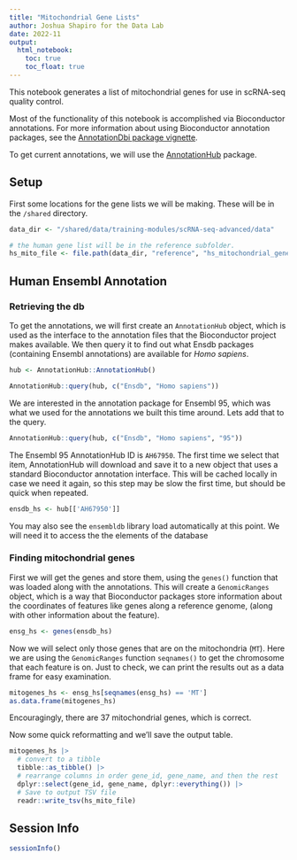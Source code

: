 ```yaml
---
title: "Mitochondrial Gene Lists"
author: Joshua Shapiro for the Data Lab
date: 2022-11
output:
  html_notebook:
    toc: true
    toc_float: true
---
```


This notebook generates a list of mitochondrial genes for use in scRNA-seq quality control.

Most of the functionality of this notebook is accomplished via Bioconductor annotations. For more information about using Bioconductor annotation packages, see the
[AnnotationDbi package vignette](http://bioconductor.org/packages/release/bioc/vignettes/AnnotationDbi/inst/doc/IntroToAnnotationPackages.pdf).

To get current annotations, we will use the [AnnotationHub](https://bioconductor.org/packages/release/bioc/html/AnnotationHub.html) package.

## Setup

First some locations for the gene lists we will be making.
These will be in the `/shared` directory.

```r
data_dir <- "/shared/data/training-modules/scRNA-seq-advanced/data"

# the human gene list will be in the reference subfolder.
hs_mito_file <- file.path(data_dir, "reference", "hs_mitochondrial_genes.tsv")

```


## Human Ensembl Annotation

### Retrieving the db

To get the annotations, we will first create an `AnnotationHub` object, which is used as the interface to the annotation files that the Bioconductor project makes available.
We then query it to find out what Ensdb packages (containing Ensembl annotations) are available for *Homo sapiens*.

```r
hub <- AnnotationHub::AnnotationHub()
```

```r
AnnotationHub::query(hub, c("Ensdb", "Homo sapiens"))
```
We are interested in the annotation package for Ensembl 95, which was what we used for the annotations we built this time around.
Lets add that to the query.

```r
AnnotationHub::query(hub, c("Ensdb", "Homo sapiens", "95"))
```


The Ensembl 95 AnnotationHub ID is `AH67950`.
The first time we select that item, AnnotationHub will download and save it to a new object that uses a standard Bioconductor annotation interface.
This will be cached locally in case we need it again, so this step may be slow the first time, but should be quick when repeated.

```r
ensdb_hs <- hub[['AH67950']]
```

You may also see the `ensembldb` library load automatically at this point.
We will need it to access the the elements of the database

### Finding mitochondrial genes


First we will get the genes and store them, using the `genes()` function that was loaded along with the annotations.
This will create a `GenomicRanges` object, which is a way that Bioconductor packages store information about the coordinates of features like genes along a reference genome, (along with other information about the feature).

```r
ensg_hs <- genes(ensdb_hs)
```

Now we will select only those genes that are on the mitochondria (`MT`).
Here we are using the `GenomicRanges` function `seqnames()` to get the chromosome that each feature is on.
Just to check, we can print the results out as a data frame for easy examination.

```r
mitogenes_hs <- ensg_hs[seqnames(ensg_hs) == 'MT']
as.data.frame(mitogenes_hs)
```

Encouragingly, there are 37 mitochondrial genes, which is correct.

Now some quick reformatting and we'll save the output table.

```r
mitogenes_hs |>
  # convert to a tibble
  tibble::as_tibble() |>
  # rearrange columns in order gene_id, gene_name, and then the rest
  dplyr::select(gene_id, gene_name, dplyr::everything()) |>
  # Save to output TSV file
  readr::write_tsv(hs_mito_file)
```

## Session Info

```r
sessionInfo()
```
